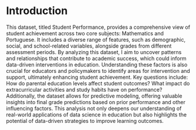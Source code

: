 # Introduction
This dataset, titled Student Performance, provides a comprehensive view of student achievement across two core subjects: Mathematics and Portuguese. It includes a diverse range of features, such as demographic, social, and school-related variables, alongside grades from different assessment periods. By analyzing this dataset, I aim to uncover patterns and relationships that contribute to academic success, which could inform data-driven interventions in education. Understanding these factors is also crucial for educators and policymakers to identify areas for intervention and support, ultimately enhancing student achievement. Key questions include: How do parental education levels affect student outcomes? What impact do extracurricular activities and study habits have on performance? Additionally, the dataset allows for predictive modeling, offering valuable insights into final grade predictions based on prior performance and other influencing factors. This analysis not only deepens our understanding of real-world applications of data science in education but also highlights the potential of data-driven strategies to improve learning outcomes.
